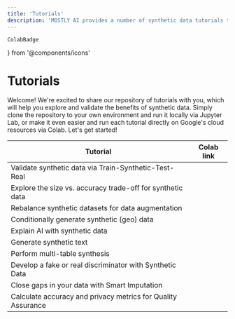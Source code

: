 ```yaml
---
title: 'Tutorials'
description: 'MOSTLY AI provides a number of synthetic data tutorials that you can explore and run in Jupyter Lab or run directly in Google Colab.'
---
```


    ColabBadge
} from '@components/icons'

# Tutorials

Welcome! We're excited to share our <Link href="https://github.com/mostly-ai/mostly-tutorials/" target="_blank">repository</Link> of tutorials with you, which will help you explore and validate the benefits of synthetic data. Simply clone the repository to your own environment and run it locally via Jupyter Lab, or make it even easier and run each tutorial directly on Google's cloud resources via Colab. Let's get started!

| Tutorial | Colab link |
| --- | --- |
| Validate synthetic data via Train-Synthetic-Test-Real | <Link href="https://colab.research.google.com/github/mostly-ai/mostly-tutorials/blob/dev/train-synthetic-test-real/TSTR.ipynb" target="_blank"><ColabBadge/></Link> |
| Explore the size vs. accuracy trade-off for synthetic data | <Link href="https://colab.research.google.com/github/mostly-ai/mostly-tutorials/blob/dev/size-vs-accuracy/size-vs-accuracy.ipynb" target="_blank"><ColabBadge/></Link> |
| Rebalance synthetic datasets for data augmentation | <Link href="https://colab.research.google.com/github/mostly-ai/mostly-tutorials/blob/dev/rebalancing/rebalancing.ipynb" target="_blank"><ColabBadge/></Link> |
| Conditionally generate synthetic (geo) data | <Link href="https://colab.research.google.com/github/mostly-ai/mostly-tutorials/blob/dev/conditional-generation/conditional-generation.ipynb" target="_blank"><ColabBadge/></Link> |
| Explain AI with synthetic data | <Link href="https://colab.research.google.com/github/mostly-ai/mostly-tutorials/blob/dev/explainable-ai/explainable-ai.ipynb" target="_blank"><ColabBadge/></Link> |
| Generate synthetic text | <Link href="https://colab.research.google.com/github/mostly-ai/mostly-tutorials/blob/dev/synthetic-text/synthetic-text.ipynb" target="_blank"><ColabBadge/></Link> |
| Perform multi-table synthesis | <Link href="https://colab.research.google.com/github/mostly-ai/mostly-tutorials/blob/dev/multi-table/multi-table.ipynb" target="_blank"><ColabBadge/></Link> |
| Develop a fake or real discriminator with Synthetic Data | <Link href="https://colab.research.google.com/github/mostly-ai/mostly-tutorials/blob/dev/fake-or-real/fake-or-real.ipynb" target="_blank"><ColabBadge/></Link> |
| Close gaps in your data with Smart Imputation | <Link href="https://colab.research.google.com/github/mostly-ai/mostly-tutorials/blob/dev/smart-imputation/smart-imputation.ipynb" target="_blank"><ColabBadge/></Link> |
| Calculate accuracy and privacy metrics for Quality Assurance | <Link href="https://colab.research.google.com/github/mostly-ai/mostly-tutorials/blob/dev/quality-assurance/quality-assurance.ipynb" target="_blank"><ColabBadge/></Link> |
